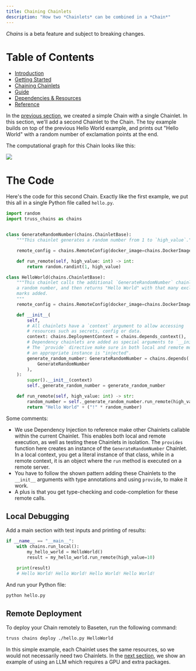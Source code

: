 ```yaml
---
title: Chaining Chainlets
description: "How two *Chainlets* can be combined in a *Chain*"
---
```

<Warning>*Chains* is a beta feature and subject to breaking changes.</Warning>

# Table of Contents

* [Introduction](/chains/intro)
* [Getting Started](/chains/getting-started)
* [Chaining Chainlets](/chains/chaining-chainlets)
* [Guide](/chains/guide)
* [Dependencies & Resources](/chains/deps-and-resources)
* [Reference](/chains/full-reference)


In the [previous section](chains/getting-started), we created a simple Chain with a single Chainlet.
In this section, we'll add a second Chainlet to the Chain. The toy example builds on top of
the previous Hello World example, and prints out "Hello World" with a random number of exclamation points at the end.

The computational graph for this Chain looks like this:

<img src="/images/second-chainlet.png" />

# The Code

Here's the code for this second Chain. Exactly like the first example, we put this all in a single Python file called `hello.py`.

```python
import random
import truss_chains as chains


class GenerateRandomNumber(chains.ChainletBase):
    """This chainlet generates a random number from 1 to `high_value`."""

    remote_config = chains.RemoteConfig(docker_image=chains.DockerImage())

    def run_remote(self, high_value: int) -> int:
        return random.randint(1, high_value)

class HelloWorld(chains.ChainletBase):
    """This chainlet calls the additional `GenerateRandomNumber` chainlet to get
    a random number, and then returns "Hello World" with that many exclamation
    marks added.
    """
    remote_config = chains.RemoteConfig(docker_image=chains.DockerImage())

    def __init__(
        self,
        # All chainlets have a `context` argument to allow accessing
        # resources such as secrets, config or data.
        context: chains.DeploymentContext = chains.depends_context(),
        # Dependency chainlets are added as special arguments to `__init__`.
        # The `provide` directive make sure in both local and remote mode
        # an appropriate instance is "injected".
        generate_random_number: GenerateRandomNumber = chains.depends(
            GenerateRandomNumber
        ),
    ):
        super().__init__(context)
        self._generate_random_number = generate_random_number

    def run_remote(self, high_value: int) -> str:
        random_number = self._generate_random_number.run_remote(high_value)
        return "Hello World" + ("!" * random_number)
```

Some comments:
* We use Dependency Injection to reference make other Chainlets callable within the current Chainlet.
This enables both local and remote execution, as well as testing these Chainlets in isolation.
The `provides` function here creates an instance of the `GenerateRandomNumber` Chainlet. In a local
context, you get a literal instance of that class, while in a remote context, it is an object where
the `run` method is executed on a remote server.
* You have to follow the shown pattern adding these Chainlets to the `__init__` arguments with type
annotations and using `provide`, to make it work.
* A plus is that you get type-checking and code-completion for these remote calls.


## Local Debugging

Add a main section with test inputs and printing of results:

```python
if __name__ == "__main__":
    with chains.run_local():
        my_hello_world = HelloWorld()
        result = my_hello_world.run_remote(high_value=10)

    print(result)
    # Hello World! Hello World! Hello World! Hello World!

```

And run your Python file:

```bash
python hello.py
```

## Remote Deployment

To deploy your Chain remotely to Baseten, run the following command:

```bash
truss chains deploy ./hello.py HelloWorld
```

In this simple example, each Chainlet uses the same resources, so we would not necessarily need two Chainlets.
In the [next section](/chains/deps-and-resources), we show an example of using an LLM which requires a GPU and extra packages.
